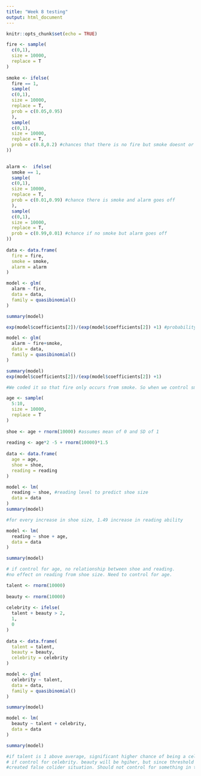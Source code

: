 ```yaml
---
title: "Week 8 testing"
output: html_document
---
```


```r
knitr::opts_chunk$set(echo = TRUE)
```

```r
fire <- sample(
  c(0,1),
  size = 10000,
  replace = T
)
  
smoke <- ifelse(
  fire == 1,
  sample(
  c(0,1),
  size = 10000,
  replace = T,
  prob = c(0.05,0.95)
  ),
  sample(
  c(0,1),
  size = 10000,
  replace = T,
  prob = c(0.8,0.2) #chances that there is no fire but smoke doesnt or does exist (20% chance of smoke without fire)
))

  
alarm <-  ifelse(
  smoke == 1,
  sample(
  c(0,1),
  size = 10000,
  replace = T,
  prob = c(0.01,0.99) #chance there is smoke and alarm goes off
  ),
  sample(
  c(0,1),
  size = 10000,
  replace = T,
  prob = c(0.99,0.01) #chance if no smoke but alarm goes off
))
  
data <- data.frame(
  fire = fire,
  smoke = smoke, 
  alarm = alarm
)

model <- glm(
  alarm ~ fire, 
  data = data, 
  family = quasibinomial()
)

summary(model)
```

```r
exp(model$coefficients[2])/(exp(model$coefficients[2]) +1) #probability of alarm if fire
```

```r
model <- glm(
  alarm ~ fire+smoke, 
  data = data, 
  family = quasibinomial()
)

summary(model)
exp(model$coefficients[2])/(exp(model$coefficients[2]) +1)

#We coded it so that fire only occurs from smoke. So when we control smoke, there is no relationship between alarm and fire.
```

```r
age <- sample(
  5:10,
  size = 10000,
  replace = T
)
  
shoe <- age + rnorm(10000) #assumes mean of 0 and SD of 1
  
reading <- age*2 -5 + rnorm(10000)*1.5
  
data <- data.frame(
  age = age,
  shoe = shoe,
  reading = reading
)

model <- lm(
  reading ~ shoe, #reading level to predict shoe size
  data = data
)
summary(model)

#for every increase in shoe size, 1.49 increase in reading ability
```

```r
model <- lm(
  reading ~ shoe + age,
  data = data
)

summary(model)

# if control for age, no relationship between shoe and reading.
#no effect on reading from shoe size. Need to control for age. 
```

```r
talent <- rnorm(10000)
  
beauty <- rnorm(10000)
  
celebrity <- ifelse(
  talent + beauty > 2,
  1,
  0
)
  
data <- data.frame(
  talent = talent,
  beauty = beauty,
  celebrity = celebrity
)
```

```r

model <- glm(
  celebrity ~ talent,
  data = data,
  family = quasibinomial()
)

summary(model)

model <- lm(
  beauty ~ talent + celebrity,
  data = data
)

summary(model)

#if talent is 1 above average, significant higher chance of being a celebrity. Can repeat with beauty.
# if control for celebrity. beauty will be hgiher, but since threshold of 2, do not need talent (why its negative).
#created false colider situation. Should not control for something in this case since can skew.

```

